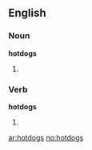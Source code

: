 ==English==

===Noun===
'''hotdogs'''

# {{plural of|[[hotdog]]}}

===Verb===
'''hotdogs'''

# {{third-person singular of|[[hotdog]]}}

[[ar:hotdogs]]
[[no:hotdogs]]